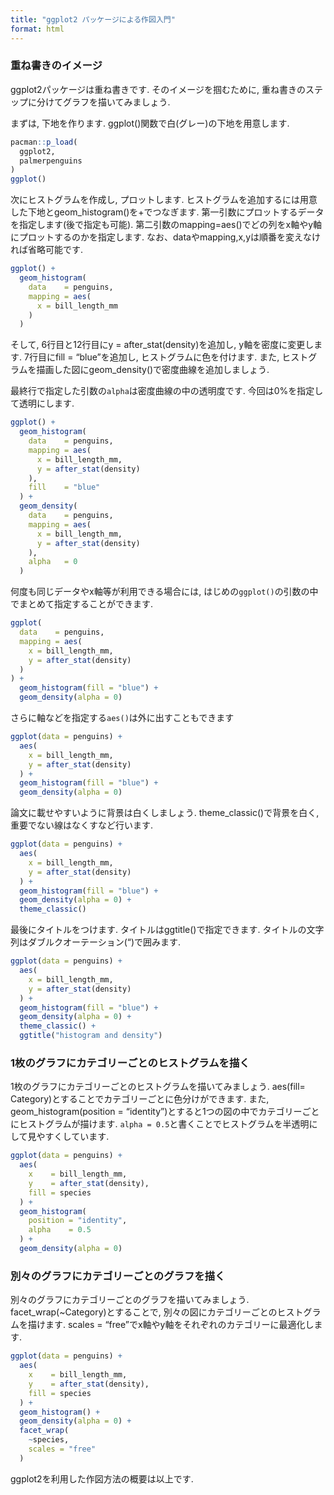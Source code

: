 ```yaml
---
title: "ggplot2 パッケージによる作図入門"
format: html
---
```


### 重ね書きのイメージ

ggplot2パッケージは重ね書きです.
そのイメージを掴むために, 重ね書きのステップに分けてグラフを描いてみましょう.

まずは, 下地を作ります.
ggplot()関数で白(グレー)の下地を用意します.
    
```r
pacman::p_load(
  ggplot2,
  palmerpenguins
)
ggplot()
```

次にヒストグラムを作成し, プロットします.
ヒストグラムを追加するには用意した下地とgeom_histogram()を+でつなぎます.
第一引数にプロットするデータを指定します(後で指定も可能).
第二引数のmapping=aes()でどの列をx軸やy軸にプロットするのかを指定します.
なお、dataやmapping,x,yは順番を変えなければ省略可能です.


```r
ggplot() +
  geom_histogram(
    data    = penguins,
    mapping = aes(
      x = bill_length_mm
    )
  )
```

そして, 6行目と12行目にy = after_stat(density)を追加し, y軸を密度に変更します.
7行目にfill = "blue"を追加し, ヒストグラムに色を付けます.
また, ヒストグラムを描画した図にgeom_density()で密度曲線を追加しましょう.

最終行で指定した引数の`alpha`は密度曲線の中の透明度です.
今回は0%を指定して透明にします.

```r
ggplot() +
  geom_histogram(
    data    = penguins,
    mapping = aes(
      x = bill_length_mm,
      y = after_stat(density)
    ),
    fill    = "blue"
  ) +
  geom_density(
    data    = penguins,
    mapping = aes(
      x = bill_length_mm,
      y = after_stat(density)
    ),
    alpha   = 0
  )
```

何度も同じデータやx軸等が利用できる場合には, はじめの`ggplot()`の引数の中でまとめて指定することができます.

```r
ggplot(
  data    = penguins,
  mapping = aes(
    x = bill_length_mm,
    y = after_stat(density)
  )
) +
  geom_histogram(fill = "blue") +
  geom_density(alpha = 0)
```

さらに軸などを指定する`aes()`は外に出すこともできます

```r
ggplot(data = penguins) +
  aes(
    x = bill_length_mm,
    y = after_stat(density)
  ) +
  geom_histogram(fill = "blue") +
  geom_density(alpha = 0)
```


論文に載せやすいように背景は白くしましょう.
theme_classic()で背景を白く, 重要でない線はなくすなど行います.

```r
ggplot(data = penguins) +
  aes(
    x = bill_length_mm,
    y = after_stat(density)
  ) +
  geom_histogram(fill = "blue") +
  geom_density(alpha = 0) +
  theme_classic()
```

最後にタイトルをつけます.
タイトルはggtitle()で指定できます.
タイトルの文字列はダブルクオーテーション(")で囲みます.

```r
ggplot(data = penguins) +
  aes(
    x = bill_length_mm,
    y = after_stat(density)
  ) +
  geom_histogram(fill = "blue") +
  geom_density(alpha = 0) +
  theme_classic() +
  ggtitle("histogram and density")
```

### 1枚のグラフにカテゴリーごとのヒストグラムを描く

1枚のグラフにカテゴリーごとのヒストグラムを描いてみましょう.
aes(fill= Category)とすることでカテゴリーごとに色分けができます.
また, geom_histogram(position = "identity")とすると1つの図の中でカテゴリーごとにヒストグラムが描けます.
`alpha = 0.5`と書くことでヒストグラムを半透明にして見やすくしています.

```r
ggplot(data = penguins) +
  aes(
    x    = bill_length_mm,
    y    = after_stat(density),
    fill = species
  ) +
  geom_histogram(
    position = "identity",
    alpha    = 0.5
  ) +
  geom_density(alpha = 0)
```

### 別々のグラフにカテゴリーごとのグラフを描く

別々のグラフにカテゴリーごとのグラフを描いてみましょう.
facet_wrap(~Category)とすることで, 別々の図にカテゴリーごとのヒストグラムを描けます.
scales = "free"でx軸やy軸をそれぞれのカテゴリーに最適化します.

```r
ggplot(data = penguins) +
  aes(
    x    = bill_length_mm,
    y    = after_stat(density),
    fill = species
  ) +
  geom_histogram() +
  geom_density(alpha = 0) +
  facet_wrap(
    ~species,
    scales = "free"
  )
```

ggplot2を利用した作図方法の概要は以上です.
